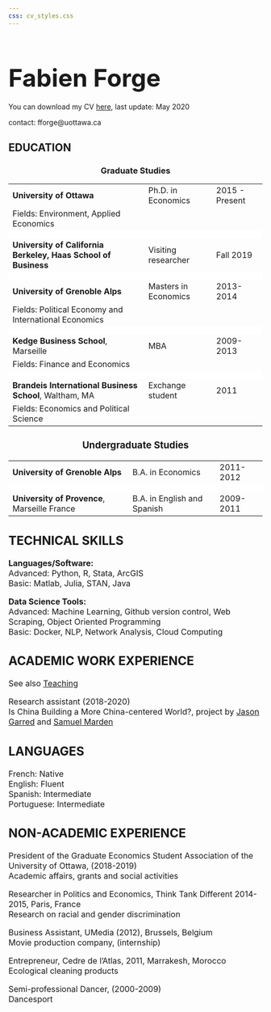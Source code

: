 ```yaml
---
css: cv_styles.css
---
```





<br>


<h1><font size="10"><b>Fabien Forge</b></font></h1>
You can download my CV [here](cv.pdf), last update: May 2020

contact: fforge@uottawa.ca

<h2><b>EDUCATION</b></h2> 
<center>
<h3>Graduate Studies</h3> 

<font size="3">
<table style="width:100%">
    <tr>
    <td><b>University of Ottawa</b></td>
    <td>Ph.D. in Economics</td>
    <td> 2015 - Present</td>
  </tr>
  <tr>
    <td>Fields:  Environment, Applied Economics </td>
    <td>  </td>
    <td> </td>
  </tr>
  <tr>
<td bgcolor="#FFFFFF" style="line-height:10px;" colspan=3>&nbsp;</td>
</tr>
  <tr>
    <td><b>University of California Berkeley, Haas School of Business</b></td>
    <td>Visiting researcher</td>
    <td>Fall 2019</td>
</tr>
 <tr>
<td bgcolor="#FFFFFF" style="line-height:10px;" colspan=3>&nbsp;</td>
</tr>
<tr>
    <td><b>University of Grenoble Alps</b></td>
    <td>Masters in Economics</td>
    <td> 2013-2014</td>
</tr> 
<tr>
    <td>Fields:  Political Economy and International Economics</td>
    <td> </td>
    <td>  </td>
</tr> 
 <tr>
<td bgcolor="#FFFFFF" style="line-height:10px;" colspan=3>&nbsp;</td>
</tr>
<tr>
    <td><b>Kedge Business School</b>, Marseille</td>
    <td>MBA</td>
    <td> 2009-2013</td>
</tr> 
<tr>
    <td>Fields: Finance and Economics</td>
    <td> </td>
    <td>  </td>
</tr> 
<tr>
<td bgcolor="#FFFFFF" style="line-height:10px;" colspan=3>&nbsp;</td>
</tr>
<tr>
    <td><b>Brandeis International Business School</b>, Waltham, MA</td>
    <td>Exchange student</td>
    <td> 2011</td>
</tr> 
<tr>
    <td>Fields: Economics and Political Science</td>
    <td> </td>
    <td>  </td>
</tr> 
</table>

<h3>Undergraduate Studies</h3> 
</center>
<table style="width:100%">
<tr>
    <td><b>University of Grenoble Alps</b></td>
    <td>B.A. in Economics</td>
    <td> 2011-2012</td>
</tr> 
<tr>
<td bgcolor="#FFFFFF" style="line-height:10px;" colspan=3>&nbsp;</td>
</tr>
<tr>
  <td><b>University of Provence</b>, Marseille France</td>
  <td>B.A. in English and Spanish</td>
  <td> 2009-2011</td>
</tr>
</table>




<h2><b>TECHNICAL SKILLS</b></h2> 

<b>Languages/Software:</b><br>
Advanced: Python, R, Stata, ArcGIS<br>
Basic: Matlab, Julia, STAN, Java


<b>Data Science Tools:</b><br>
Advanced: Machine Learning,  Github version control, Web Scraping, Object Oriented Programming <br>
Basic: Docker, NLP, Network Analysis, Cloud Computing


<h2><b>ACADEMIC WORK EXPERIENCE</b></h2> 

See also [Teaching](teaching.html)

Research assistant (2018-2020)<br>
Is China Building a More China-centered World?, project by [Jason Garred](http://web5.uottawa.ca/www5/jasongarred/index.html) and [Samuel Marden](http://www.samuelmarden.com/)



<h2><b>LANGUAGES</b></h2> 
French: Native<br>
English: Fluent<br>
Spanish: Intermediate<br>
Portuguese: Intermediate<br>


<h2><b>NON-ACADEMIC EXPERIENCE</b></h2> 

President of the Graduate Economics Student Association of the University of Ottawa, (2018-2019)<br>
Academic affairs, grants and social activities


Researcher in Politics and Economics, Think Tank Different 2014-2015, Paris, France <br>
Research on racial and gender discrimination 

Business Assistant, UMedia (2012), Brussels, Belgium<br>
Movie production company, (internship)

Entrepreneur, Cedre de l'Atlas, 2011, Marrakesh, Morocco<br>
Ecological cleaning products


Semi-professional Dancer, (2000-2009) <br>
Dancesport
</font>


